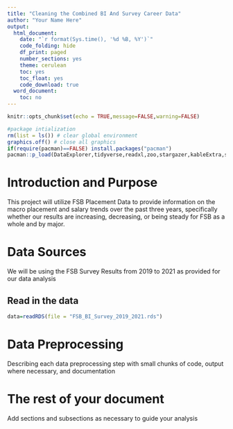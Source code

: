```yaml
---
title: "Cleaning the Combined BI And Survey Career Data"
author: "Your Name Here"
output:
  html_document:
    date: "`r format(Sys.time(), '%d %B, %Y')`"
    code_folding: hide
    df_print: paged
    number_sections: yes
    theme: cerulean
    toc: yes
    toc_float: yes
    code_download: true
  word_document:
    toc: no
---
```


```r
knitr::opts_chunk$set(echo = TRUE,message=FALSE,warning=FALSE)

#package intialization
rm(list = ls()) # clear global environment
graphics.off() # close all graphics
if(require(pacman)==FALSE) install.packages("pacman")
pacman::p_load(DataExplorer,tidyverse,readxl,zoo,stargazer,kableExtra,skimr,plotly,ggpubr,vtable,tm)
```

# Introduction and Purpose

This project will utilize FSB Placement Data to provide information on the macro placement and salary trends over the past three years, specifically whether our results are increasing, decreasing, or being steady for FSB as a whole and by major.

# Data Sources

We will be using the FSB Survey Results from 2019 to 2021 as provided for our data analysis

## Read in the data

```r
data=readRDS(file = "FSB_BI_Survey_2019_2021.rds")
```

# Data Preprocessing

Describing each data preprocessing step with small chunks of code, output where necessary, and documentation

# The rest of your document

Add sections and subsections as necessary to guide your analysis

